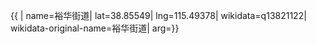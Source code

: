 {{ {{{1|PRC admin/showdata}}}|
name=裕华街道|
lat=38.85549|
lng=115.49378|
wikidata=q13821122|
wikidata-original-name=裕华街道|
arg={{{arg|}}}}}